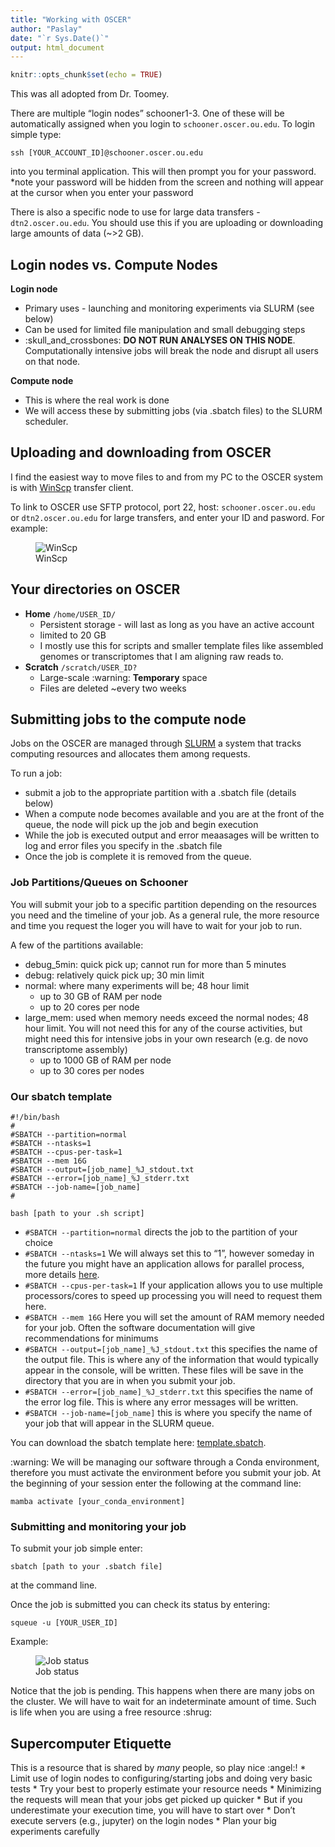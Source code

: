 ```yaml
---
title: "Working with OSCER"
author: "Paslay"
date: "`r Sys.Date()`"
output: html_document
---
```


```r
knitr::opts_chunk$set(echo = TRUE)
```

This was all adopted from Dr. Toomey.

There are multiple "login nodes" schooner1-3. One of these will be automatically assigned when you login to `schooner.oscer.ou.edu`. To login simple type: 

```
ssh [YOUR_ACCOUNT_ID]@schooner.oscer.ou.edu
```
into you terminal application. This will then prompt you for your password. *note your password will be hidden from the screen and nothing will appear at the cursor when you enter your password

There is also a specific node to use for large data transfers - `dtn2.oscer.ou.edu`. You should use this if you are uploading or downloading large amounts of data (~>2 GB).

## Login nodes vs. Compute Nodes

**Login node**

* Primary uses - launching and monitoring experiments via SLURM (see below)
* Can be used for limited file manipulation and small debugging steps
* :skull_and_crossbones: **DO NOT RUN ANALYSES ON THIS NODE**. Computationally intensive jobs will break the node and disrupt all users on that node. 

**Compute node**

* This is where the real work is done
* We will access these by submitting jobs (via .sbatch files) to the SLURM scheduler.

## Uploading and downloading from OSCER

I find the easiest way to move files to and from my PC to the OSCER system is with [WinScp](https://winscp.net/eng/downloads.php) transfer client. 

To link to OSCER use SFTP protocol, port 22, host: `schooner.oscer.ou.edu` or `dtn2.oscer.ou.edu` for large transfers, and enter your ID and pasword. For example:  

![WinScp](https://github.com/mbtoomey/genome_biology_FA24/blob/main/CourseMaterials/winscp.png)

## Your directories on OSCER

* **Home** `/home/USER_ID/`
    * Persistent storage - will last as long as you have an active account
    * limited to 20 GB
    * I mostly use this for scripts and smaller template files like assembled genomes or transcriptomes that I am aligning raw reads to. 
    
* **Scratch** `/scratch/USER_ID?`
    * Large-scale :warning: **Temporary** space
    * Files are deleted ~every two weeks
    
## Submitting jobs to the compute node

Jobs on the OSCER are managed through [SLURM](https://slurm.schedmd.com/overview.html) a system that tracks computing resources and allocates them among requests. 

To run a job: 

* submit a job to the appropriate partition with a .sbatch file (details below)
* When a compute node becomes available and you are at the front of the queue, the node will pick up the job and begin execution
* While the job is executed output and error meaasages will be written to log and error files you specify in the .sbatch file
* Once the job is complete it is removed from the queue. 

### Job Partitions/Queues on Schooner

You will submit your job to a specific partition depending on the resources you need and the timeline of your job. As a general rule, the more resource and time you request the loger you will have to wait for your job to run. 

A few of the partitions available: 

* debug_5min: quick pick up; cannot run for more than 5 minutes
* debug: relatively quick pick up; 30 min limit
* normal: where many experiments will be; 48 hour limit
   * up to 30 GB of RAM per node
   * up to 20 cores per node
* large_mem: used when memory needs exceed the normal nodes; 48 hour limit. You will not need this for any of the course activities, but might need this for intensive jobs in your own research (e.g. de novo transcriptome assembly)
   * up to 1000 GB of RAM per node
   * up to 30 cores per nodes
   
### Our sbatch template

```
#!/bin/bash
#
#SBATCH --partition=normal
#SBATCH --ntasks=1
#SBATCH --cpus-per-task=1
#SBATCH --mem 16G
#SBATCH --output=[job_name]_%J_stdout.txt
#SBATCH --error=[job_name]_%J_stderr.txt
#SBATCH --job-name=[job_name]
# 

bash [path to your .sh script]
```

* `#SBATCH --partition=normal` directs the job to the partition of your choice
* `#SBATCH --ntasks=1` We will always set this to "1", however someday in the future you might have an application allows for parallel process, more details [here](https://www.ou.edu/oscer/support/running_jobs_schooner).
* `#SBATCH --cpus-per-task=1` If your application allows you to use multiple processors/cores to speed up processing you will need to request them here. 
* `#SBATCH --mem 16G` Here you will set the amount of RAM memory needed for your job. Often the software documentation will give recommendations for minimums
* `#SBATCH --output=[job_name]_%J_stdout.txt` this specifies the name of the output file. This is where any of the information that would typically appear in the console, will be written. These files will be save in the directory that you are in when you submit your job. 
* `#SBATCH --error=[job_name]_%J_stderr.txt` this specifies the name of the error log file. This is where any error messages will be written. 
* `#SBATCH --job-name=[job_name]` this is where you specify the name of your job that will appear in the SLURM queue. 

You can download the sbatch template here: [template.sbatch](https://github.com/mbtoomey/genome_biology_FA24/blob/main/CourseMaterials/template.sbatch).

:warning: We will be managing our software through a Conda environment, therefore you must activate the environment before you submit your job. At the beginning of your session enter the following at the command line:

```
mamba activate [your_conda_environment]
```

### Submitting and monitoring your job

To submit your job simple enter: 
```
sbatch [path to your .sbatch file]
```
at the command line. 

Once the job is submitted you can check its status by entering: 
```
squeue -u [YOUR_USER_ID]
```

Example:

![Job status](https://github.com/mbtoomey/genomics_adventure/blob/release/images/fastqc_submission.png)

Notice that the job is pending. This happens when there are many jobs on the cluster. We will have to wait for an indeterminate amount of time. Such is life when you are using a free resource :shrug:

## Supercomputer Etiquette

This is a resource that is shared by *many* people, so play nice :angel:!
* Limit use of login nodes to configuring/starting jobs and doing very basic tests
* Try your best to properly estimate your resource needs
    * Minimizing the requests will mean that your jobs get picked up quicker
    * But if you underestimate your execution time, you will have to start over
* Don’t execute servers (e.g., jupyter) on the login nodes
* Plan your big experiments carefully


